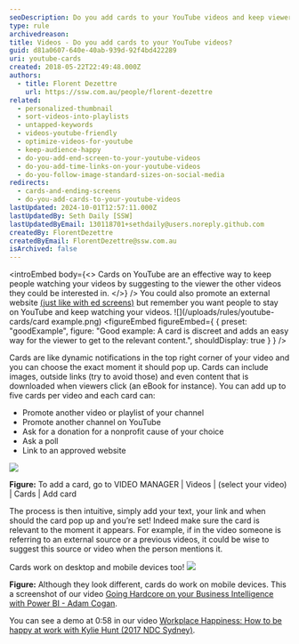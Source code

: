 ```yaml
---
seoDescription: Do you add cards to your YouTube videos and keep viewers engaged with suggested related content?
type: rule
archivedreason:
title: Videos - Do you add cards to your YouTube videos?
guid: d81a0607-640e-40ab-939d-92f4bd422289
uri: youtube-cards
created: 2018-05-22T22:49:48.000Z
authors:
  - title: Florent Dezettre
    url: https://ssw.com.au/people/florent-dezettre
related:
  - personalized-thumbnail
  - sort-videos-into-playlists
  - untapped-keywords
  - videos-youtube-friendly
  - optimize-videos-for-youtube
  - keep-audience-happy
  - do-you-add-end-screen-to-your-youtube-videos
  - do-you-add-time-links-on-your-youtube-videos
  - do-you-follow-image-standard-sizes-on-social-media
redirects:
  - cards-and-ending-screens
  - do-you-add-cards-to-your-youtube-videos
lastUpdated: 2024-10-01T12:57:11.000Z
lastUpdatedBy: Seth Daily [SSW]
lastUpdatedByEmail: 130118701+sethdaily@users.noreply.github.com
createdBy: FlorentDezettre
createdByEmail: FlorentDezettre@ssw.com.au
isArchived: false
---
```


<introEmbed
  body={<>
Cards on YouTube are an effective way to keep people watching your videos by suggesting to the viewer the other videos they could be interested in.
  </>}
/>
You could also promote an external website [(just like with ed screens)](/do-you-add-end-screen-to-your-youtube-videos) but remember you want people to stay on YouTube and keep watching your videos.
![](/uploads/rules/youtube-cards/card example.png)
<figureEmbed figureEmbed={ {
  preset: "goodExample",
  figure: "Good example: A card is discreet and adds an easy way for the viewer to get to the relevant content.",
  shouldDisplay: true
} } />


Cards are like dynamic notifications in the top right corner of your video and you can choose the exact moment it should pop up. Cards can include images, outside links (try to avoid those) and even content that is downloaded when viewers click (an eBook for instance). You can add up to five cards per video and each card can:

* Promote another video or playlist of your channel
* Promote another channel on YouTube
* Ask for a donation for a nonprofit cause of your choice
* Ask a poll
* Link to an approved website

![](/uploads/rules/youtube-cards/card.png)

**Figure:** To add a card, go to VIDEO MANAGER | Videos | (select your video) | Cards | Add card

The process is then intuitive, simply add your text, your link and when should the card pop up and you’re set! Indeed make sure the card is relevant to the moment it appears. For example, if in the video someone is referring to an external source or a previous videos, it could be wise to suggest this source or video when the person mentions it.

Cards work on desktop and mobile devices too!
![](/uploads/rules/youtube-cards/youtube-card-mobile-device.png)

**Figure:** Although they look different, cards do work on mobile devices. This a screenshot of our video [Going Hardcore on your Business Intelligence with Power BI - Adam Cogan](https://www.youtube.com/watch?v=0gSgpzmbrBM).

You can see a demo at 0:58 in our video [Workplace Happiness: How to be happy at work with Kylie Hunt (2017 NDC Sydney)](https://www.youtube.com/watch?v=gEps81rL1-Y).
